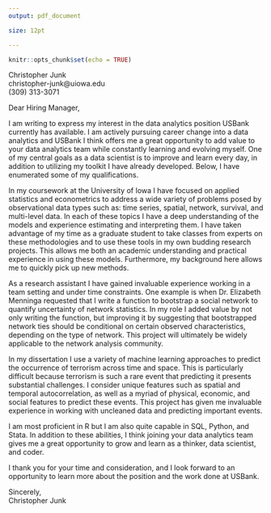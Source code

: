 ```yaml
---
output: pdf_document

size: 12pt

---
```


```r
knitr::opts_chunk$set(echo = TRUE)
```


Christopher Junk  
christopher-junk@uiowa.edu  
(309) 313-3071  
<!-- Department of Political Science   -->
<!-- University of Iowa   -->
<!-- 341 SH   -->
<!-- Iowa City, IA 52242   -->


\today


Dear Hiring Manager, 

I am writing to express my interest in the data analytics position USBank currently has available. I am actively pursuing career change into a data analytics and USBank I think offers me a great opportunity to add value to your data analytics team while constantly learning and evolving myself. One of my central goals as a data scientist is to improve and learn every day, in addition to utilizing my toolkit I have already developed. Below, I have enumerated some of my qualifications.

In my coursework at the University of Iowa I have focused on applied statistics and econometrics to address a wide variety of problems posed by observational data types such as: time series, spatial, network, survival, and multi-level  data. In each of these topics I have a deep understanding of the models and experience estimating and interpreting them. I have taken advantage of my time as a graduate student to take classes from experts on these methodologies and to use these tools in my own budding research projects. This allows me both an academic understanding and practical experience in using these models. Furthermore, my background here allows me to quickly pick up new methods. 

As a research assistant I have gained invaluable experience working in a team setting and under time constraints. One example is when Dr. Elizabeth Menninga requested that I write a function to bootstrap a social network to quantify uncertainty of network statistics. In my role I added value by not only writing the function, but improving it by suggesting that bootstrapped network ties should be conditional on certain observed characteristics, depending on the type of network. This project will ultimately be widely applicable to the network analysis community. 

<!-- In one recent web scraping project I gathered, cleaned, and analyzed more than 5,000 comments from an online white supremacist forum. Before starting this project I had no experience with web scraping and within a few hours I was able to teach myself to scrape an entire forum. I turned this data gathering project into a blog post on my [website](https://christopherjunk.netlify.com/blog/2019/05/24/white-extremist-webscrape-frequency-sentiments-and-topics/) in which I do exploratory analysis of long-term forum activity, sentiment analysis, and topic modeling. This project serves as one example of my versatility as a data scientist because of my ability to learn new skills quickly.  -->

In my dissertation I use a variety of machine learning approaches to predict the occurrence of terrorism across time and space. This is particularly difficult because terrorism is such a rare event that predicting it presents substantial challenges. I consider unique features such as spatial and temporal autocorrelation, as well as a myriad of physical, economic, and social features to predict these events. This project has given me invaluable experience in working with uncleaned data and predicting important events. 

I am most proficient in R but I am also quite capable in SQL, Python, and Stata. In addition to these abilities, I think joining your data analytics team gives me a great opportunity to grow and learn as a thinker, data scientist, and coder. 

I thank you for your time and consideration, and I look forward to an opportunity to learn more about the position and the work done at USBank. 


Sincerely,  
Christopher Junk
